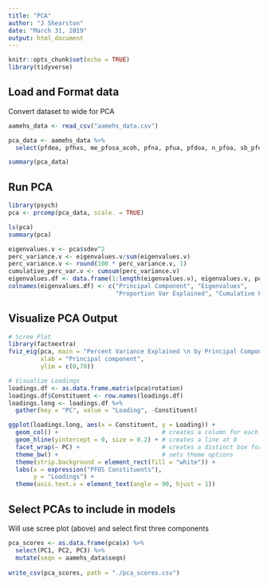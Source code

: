 ```yaml
---
title: "PCA"
author: "J Shearston"
date: "March 31, 2019"
output: html_document
---
```


```r

knitr::opts_chunk$set(echo = TRUE)
library(tidyverse)

```

## Load and Format data
Convert dataset to wide for PCA

```r

aamehs_data <- read_csv("aamehs_data.csv")

pca_data <- aamehs_data %>% 
  select(pfdea, pfhxs, me_pfosa_acoh, pfna, pfua, pfdoa, n_pfoa, sb_pfoa, n_pfos, sm_pfos)

summary(pca_data)

```


## Run PCA

```r

library(psych)
pca <- prcomp(pca_data, scale. = TRUE) 

ls(pca)
summary(pca)

eigenvalues.v <- pca$sdev^2
perc_variance.v <- eigenvalues.v/sum(eigenvalues.v)
perc_variance.v <- round(100 * perc_variance.v, 1)
cumulative_perc_var.v <- cumsum(perc_variance.v)
eigenvalues.df <- data.frame(1:length(eigenvalues.v), eigenvalues.v, perc_variance.v, cumulative_perc_var.v)
colnames(eigenvalues.df) <- c("Principal Component", "Eigenvalues", 
                              "Proportion Var Explained", "Cumulative Proportion")

```


## Visualize PCA Output

```r

# Scree Plot
library(factoextra)
fviz_eig(pca, main = "Percent Variance Explained \n by Principal Component",
         xlab = "Principal component",
         ylim = c(0,70)) 

# Visualize Loadings
loadings.df <- as.data.frame.matrix(pca$rotation) 
loadings.df$Constituent <- row.names(loadings.df)
loadings.long <- loadings.df %>% 
  gather(key = "PC", value = "Loading", -Constituent) 

ggplot(loadings.long, aes(x = Constituent, y = Loading)) + 
  geom_col() +                             # creates a column for each loading
  geom_hline(yintercept = 0, size = 0.2) + # creates a line at 0
  facet_wrap(~ PC) +                       # creates a distinct box for each PC 
  theme_bw() +                             # sets theme options
  theme(strip.background = element_rect(fill = "white")) +
  labs(x = expression("PFOS Constituents"),
       y = "Loadings") +
  theme(axis.text.x = element_text(angle = 90, hjust = 1))

```


## Select PCAs to include in models

Will use scree plot (above) and select first three components

```r

pca_scores <- as.data.frame(pca$x) %>% 
  select(PC1, PC2, PC3) %>% 
  mutate(seqn = aamehs_data$seqn)
  
write_csv(pca_scores, path = "./pca_scores.csv")

```

